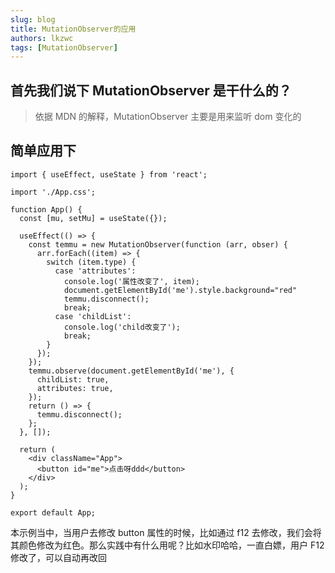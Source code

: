 ```yaml
---
slug: blog
title: MutationObserver的应用
authors: lkzwc
tags: [MutationObserver]
---
```


## 首先我们说下 MutationObserver 是干什么的？

> 依据 MDN 的解释，MutationObserver 主要是用来监听 dom 变化的

<!-- truncate -->
## 简单应用下

```
import { useEffect, useState } from 'react';

import './App.css';

function App() {
  const [mu, setMu] = useState({});

  useEffect(() => {
    const temmu = new MutationObserver(function (arr, obser) {
      arr.forEach((item) => {
        switch (item.type) {
          case 'attributes':
            console.log('属性改变了', item);
            document.getElementById('me').style.background="red"
            temmu.disconnect();
            break;
          case 'childList':
            console.log('child改变了');
            break;
        }
      });
    });
    temmu.observe(document.getElementById('me'), {
      childList: true,
      attributes: true,
    });
    return () => {
      temmu.disconnect();
    };
  }, []);

  return (
    <div className="App">
      <button id="me">点击呀ddd</button>
    </div>
  );
}

export default App;

```

本示例当中，当用户去修改 button 属性的时候，比如通过 f12 去修改，我们会将其颜色修改为红色。那么实践中有什么用呢？比如水印哈哈，一直白嫖，用户 F12 修改了，可以自动再改回
